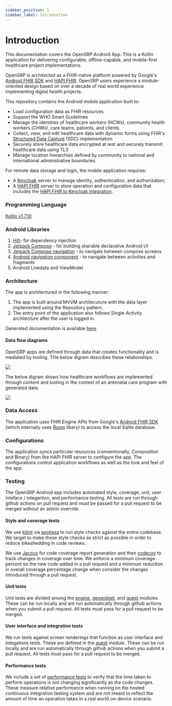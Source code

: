 ```yaml
---
sidebar_position: 1
sidebar_label: Introduction
---
```


# Introduction

This documentation covers the OpenSRP Android App. This is a Kotlin application for delivering configurable, offline-capable, and mobile-first healthcare project implementations.

OpenSRP is architected as a FHIR-native platform powered by Google's [Android FHIR SDK](https://github.com/google/android-fhir) and [HAPI FHIR](https://hapifhir.io/). OpenSRP users experience a module-oriented design based on over a decade of real world experience implementing digital health projects.

This repository contains the Android mobile application built to:

- Load configuration data as FHIR resources
- Support the WHO Smart Guidelines
- Manage the identities of healthcare workers (HCWs), community health workers (CHWs), care teams, patients, and clients
- Collect, view, and edit healthcare data with dynamic forms using FHIR's [Structured Data Capture](https://hl7.org/fhir/us/sdc/index.html) (SDC) implementation
- Securely store healthcare data encrypted at rest and securely transmit healthcare data using TLS
- Manage location hierarchies defined by community to national and international administrative boundaries

For remote data storage and login, the mobile application requires:
- A [Keycloak](https://www.keycloak.org/) server to manage identity, authentication, and authorization;
- A [HAPI FHIR](https://hapifhir.io/) server to store operation and configuration data that includes the [HAPI FHIR to Keycloak integration](https://github.com/opensrp/hapi-fhir-keycloak).

### Programming Language

[Kotlin v1.7.10](https://kotlinlang.org/)

### Android Libraries

1. [Hilt](https://developer.android.com/training/dependency-injection/hilt-multi-module)- for dependency injection
2. [Jetpack Compose](https://developer.android.com/jetpack/compose/documentation) - for building sharable declarative Android UI
3. [Jetpack Compose navigation](https://developer.android.com/jetpack/compose/navigation) - to navigate between compose screens
4. [Android navigation component](https://developer.android.com/guide/navigation) - to navigate between activities and fragments
5. Android Livedata and ViewModel

### Architecture

The app is architectured in the following manner:
1. The app is built around MVVM architecuture with the data layer implemented using the Repository pattern.
2. The entry point of the application also follows Single-Activity architecture after the user is logged in.

Generated documentation is available [here](https://docs.opensrp.io/dokka/).

#### Data flow diagrams

OpenSRP apps are defined through data that creates functionality and is mediated by tooling. THe below digram describes these relationships.

![](/img/structure-of-a-fhir-app.png)

The below digram shows how healthcare workflows are implemented through content and tooling in the context of an antenatal care program with generated data.

![](/img/health-workflows-fhir-app.png)

### Data Access

The application uses FHIR Engine APIs from Google's [Android FHIR SDK](https://github.com/google/android-fhir) (which internally uses
[Room](https://developer.android.com/jetpack/androidx/releases/room) libary) to access the local Sqlite database.


### Configurations

The application syncs particular resources (conventionally, Composition and Binary) from the HAPI FHIR server to configure the app. The configurations control application workflows as well as the look and feel of the app.

### Testing

The OpenSRP Android app includes automated style, coverage, unit, user inteface / integartion, and performance testing. All tests are run through github actions on pull request and must be passed for a pull request to be merged without an admin override.

#### Style and coverage tests

We use [ktlint](https://github.com/pinterest/ktlint) via [spotless](https://github.com/diffplug/spotless) to run style checks against the entire codebase. We target to make these style checks as strict as possible in order to reduce bikeshedding in code reviews.

We use [Jacoco](https://www.jacoco.org/jacoco/) for code coverage report generation and then [codecov](https://app.codecov.io/gh/opensrp/fhircore) to track changes in coverage over time. We enforce a minimum coverage percent on the new code added in a pull request and a minimum reduction in overall coverage percentage change when consider the changes introduced through a pull request.

#### Unit tests

Unit tests are divided among the [engine](https://github.com/opensrp/fhircore/tree/main/android/engine/src/test), [geowidget](https://github.com/opensrp/fhircore/tree/main/android/geowidget/src/test/java/org/smartregister/fhircore/geowidget), and [quest](https://github.com/opensrp/fhircore/tree/main/android/quest/src/test) modules. These can be run locally and are run automatically through github actions when you submit a pull request. All tests must pass for a pull request to be merged.

#### User interface and integration tests

We run tests against screen renderings that function as user interface and integations tests. These are defined in the [quest](https://github.com/opensrp/fhircore/tree/main/android/quest/src/test) module. These can be run locally and are run automatically through github actions when you submit a pull request. All tests must pass for a pull request to be merged.

#### Performance tests

We include a set of [performance tests](https://github.com/opensrp/fhircore/tree/main/android/quest/src/androidTest/java/org/smartregister/fhircore/performance) to verify that the time taken to perform operations is not changing significantly as the code changes. These measure relative performance when running on the hosted continuous integration testing system and are not meant to reflect the amount of time an operation takes in a real world on-device scenario.
